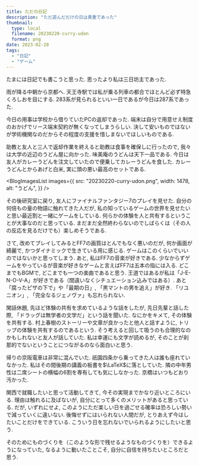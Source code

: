 ```yaml
---
title: ただの日記
description: "ただ遊んだだけの日は貴重であった"
thumbnail:
  type: local
  filename: 20230220-curry-udon
  format: png
date: 2023-02-20
tags:
  - "日記"
  - "ゲーム"
---
```



たまには日記でも書こうと思った.
思ったより私は三日坊主であった.

雨が降る中朝から京都へ.
天王寺駅では私が乗る列車の都合でほとんど必ず特急くろしおを目にする.
283系が見られるといい一日であるが今日は287系であった.

今日の用事は学校から借りていたPCの返却であった.
端末は自分で用意せえ制度のおかげでリース端末契約が無くなってしまうらしい.
決して安いものではないが学術機関なのだからその程度の支援を惜しまないでほしいものである.

助教と友人と三人で返却作業を終えると助教は食事を確保しに行ったので, 我々は大学の近辺のうどん屋に向かった.
味美庵のうどんは天下一品である.
今日は友人がカレーうどんを注文していたので便乗してカレーうどんを食した.
カレーうどんとからあげと白米, 実に頭の悪い最高のセットである.

<BlogImagesList
  images={{
    src: "20230220-curry-udon.png",
    width: 1478,
    alt: "うどん",
  }}
/>

その後研究室に戻り, 友人にファイナルファンタジー7のプレイを見せた.
自分の何倍もの量の物語に触れてきた人だが, 私の知っているゲームの世界を見せたいと思い最近割と一緒にゲームをしている.
何らかの体験を人と共有するということが大事なのだと思っている.
まだまだ全然終わらないのでしばらくは（その人の反応を見るだけでも）楽しめそうである.

さて, 改めてプレイしてみるとFF7の画質はとんでもなく悪いのだが, 何か画面が綺麗で, かつダイナミックで生きている用に感じる.
ゲームはこのくらいでいいのではないかと思ってしまう.
あと, 私はFF7の音楽が好きである.
少なからずゲームをやっているが音楽が好きなゲームと言えばFF7は五本の指には入る.
どこまでもBGMで, どこまでも一つの楽曲であると思う.
王道ではあるが私は「J-E-N-O-V-A」が好きである（間違いなくシチュエーション込みではある）.
あと「腐ったピザの下で」や「最期の日」, 「黒マントの男を追え」が好き.
「リユニオン」, 「完全なるジェノヴァ」も忘れられない.

閑話休題, 先ほど体験の共有を求めているような話をしたが, 先日先輩と話した際, 「ドラッグは無学者の文学だ」という話を聞いた.
なにかをキメて, その体験を共有する.
村上春樹のストーリーや文章が良かったと他人と話すように, トリップの体験を共有するのであるという.
そう考えると回して吸うのも合理的なのかもしれないと友人が話していた.
私は幸運にも文字が読めるが, そのことが刹那的でないということにつながるのなら面白いと思う.

帰りの京阪電車は非常に混んでいた.
祇園四条から乗ってきた人は誰も座れていなかった.
私はその間後期の講義の板書を$\LaTeX$に落としていた.
隣の中年男性は二席シートの横幅の6割を専有しても気にしなかった.
京橋はいつもどおり汚かった.

関西で就職したいと思って活動してきて, 今その実現までかなり近いところにいる.
理由は触れるに及ばないが, 自分にとって多くのメリットがあると思っている.
だが, いずれにせよ, このようにただ楽しい日を過ごせる確率は恐ろしい勢いで減っていくに違いない.
後悔せずにはいられない人間だが, とりあえず今はしたいことだけをできている.
こういう日を忘れないでいられるようにしたいと思う.

そのためにものづくりを（このような形で残せるようなものづくりを）できるようになっていた, なるように動いたことこそ, 自分に自信を持ちたいところだと思う.

